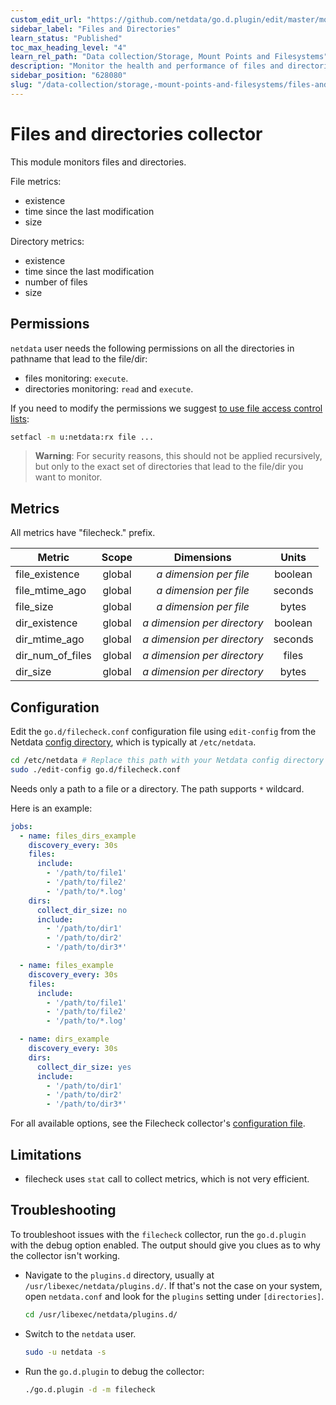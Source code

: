 ```yaml
---
custom_edit_url: "https://github.com/netdata/go.d.plugin/edit/master/modules/filecheck/README.md"
sidebar_label: "Files and Directories"
learn_status: "Published"
toc_max_heading_level: "4"
learn_rel_path: "Data collection/Storage, Mount Points and Filesystems"
description: "Monitor the health and performance of files and directories with zero configuration, per-second metric granularity, and interactive visualizations."
sidebar_position: "628080"
slug: "/data-collection/storage,-mount-points-and-filesystems/files-and-directories"
---
```



# Files and directories collector

This module monitors files and directories.

File metrics:

- existence
- time since the last modification
- size

Directory metrics:

- existence
- time since the last modification
- number of files
- size

## Permissions

`netdata` user needs the following permissions on all the directories in pathname that lead to the file/dir:

- files monitoring: `execute`.
- directories monitoring: `read` and `execute`.

If you need to modify the permissions we
suggest [to use file access control lists](https://linux.die.net/man/1/setfacl):

```cmd
setfacl -m u:netdata:rx file ...
``` 

> **Warning**: For security reasons, this should not be applied recursively, but only to the exact set of directories
> that lead to the file/dir you want to monitor.

## Metrics

All metrics have "filecheck." prefix.

| Metric           | Scope  |            Dimensions            |  Units  |
|------------------|:------:|:--------------------------------:|:-------:|
| file_existence   | global |   <i>a dimension per file</i>    | boolean |
| file_mtime_ago   | global |   <i>a dimension per file</i>    | seconds |
| file_size        | global |   <i>a dimension per file</i>    |  bytes  |
| dir_existence    | global | <i>a dimension per directory</i> | boolean |
| dir_mtime_ago    | global | <i>a dimension per directory</i> | seconds |
| dir_num_of_files | global | <i>a dimension per directory</i> |  files  |
| dir_size         | global | <i>a dimension per directory</i> |  bytes  |

## Configuration

Edit the `go.d/filecheck.conf` configuration file using `edit-config` from the
Netdata [config directory](/docs/configuring/configuration), which is typically at `/etc/netdata`.

```bash
cd /etc/netdata # Replace this path with your Netdata config directory
sudo ./edit-config go.d/filecheck.conf
```

Needs only a path to a file or a directory. The path supports `*` wildcard.

Here is an example:

```yaml
jobs:
  - name: files_dirs_example
    discovery_every: 30s
    files:
      include:
        - '/path/to/file1'
        - '/path/to/file2'
        - '/path/to/*.log'
    dirs:
      collect_dir_size: no
      include:
        - '/path/to/dir1'
        - '/path/to/dir2'
        - '/path/to/dir3*'

  - name: files_example
    discovery_every: 30s
    files:
      include:
        - '/path/to/file1'
        - '/path/to/file2'
        - '/path/to/*.log'

  - name: dirs_example
    discovery_every: 30s
    dirs:
      collect_dir_size: yes
      include:
        - '/path/to/dir1'
        - '/path/to/dir2'
        - '/path/to/dir3*'
```

For all available options, see the Filecheck
collector's [configuration file](https://github.com/netdata/go.d.plugin/blob/master/config/go.d/filecheck.conf).

## Limitations

- filecheck uses `stat` call to collect metrics, which is not very efficient.

## Troubleshooting

To troubleshoot issues with the `filecheck` collector, run the `go.d.plugin` with the debug option enabled. The output
should give you clues as to why the collector isn't working.

- Navigate to the `plugins.d` directory, usually at `/usr/libexec/netdata/plugins.d/`. If that's not the case on
  your system, open `netdata.conf` and look for the `plugins` setting under `[directories]`.

  ```bash
  cd /usr/libexec/netdata/plugins.d/
  ```

- Switch to the `netdata` user.

  ```bash
  sudo -u netdata -s
  ```

- Run the `go.d.plugin` to debug the collector:

  ```bash
  ./go.d.plugin -d -m filecheck
  ```

